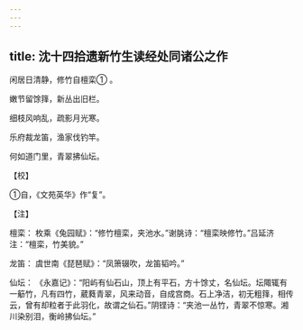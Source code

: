 ```yaml
---
---
---
```

title: 沈十四拾遗新竹生读经处同诸公之作
---




闲居日清静，修竹自檀栾① 。

嫩节留馀箨，新丛出旧栏。

细枝风响乱，疏影月光寒。

乐府裁龙笛，渔家伐钓竿。

何如道门里，青翠拂仙坛。

【校】

①自，《文苑英华》作“复”。

【注】

檀栾： 枚乘《兔园赋》：“修竹檀栾，夹池水。”谢朓诗：“檀栾映修竹。”吕延济注：“檀栾，竹美貌。”

龙笛： 虞世南《琵琶赋》：“凤箫辍吹，龙笛韬吟。”

仙坛： 《永嘉记》：“阳屿有仙石山，顶上有平石，方十馀丈，名仙坛。坛陬辄有一䈥竹，凡有四竹，葳蕤青翠，风来动音，自成宫商。石上净洁，初无粗箨，相传云，曾有却粒者于此羽化，故谓之仙石。”阴铿诗：“夹池一丛竹，青翠不惊寒。湘川染别泪，衡岭拂仙坛。”